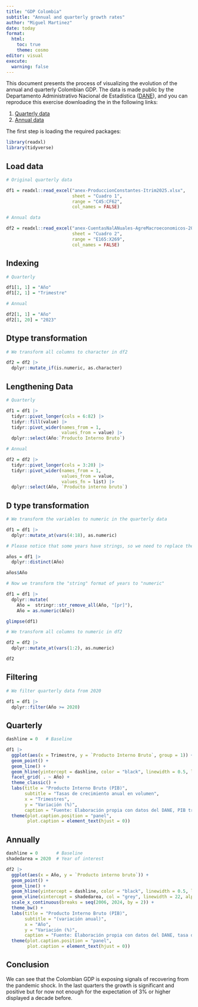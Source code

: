 ```yaml
---
title: "GDP Colombia"
subtitle: "Annual and quarterly growth rates"
author: "Miguel Martinez"
date: today
format: 
  html:
    toc: true
    theme: cosmo
editor: visual
execute:
  warning: false
---
```


This document presents the process of visualizing the evolution of the annual and quarterly Colombian GDP. The data is made public by the Departamento Administrativo Nacional de Estadística ([DANE](https://www.dane.gov.co/)), and you can reproduce this exercise downloading the in the following links:

1.  [Quarterly data](https://www.dane.gov.co/index.php/estadisticas-por-tema/cuentas-nacionales/cuentas-nacionales-trimestrales/pib-informacion-tecnica)
2.  [Annual data](https://www.dane.gov.co/index.php/estadisticas-por-tema/cuentas-nacionales/cuentas-nacionales-anuales)

The first step is loading the required packages:

```r

library(readxl)
library(tidyverse)

```

## Load data

```r

# Original quarterly data

df1 = readxl::read_excel("anex-ProduccionConstantes-Itrim2025.xlsx",
                         sheet = "Cuadro 1",
                         range = "C45:CF62",
                         col_names = FALSE)

# Annual data

df2 = readxl::read_excel("anex-CuentasNalANuales-AgreMacroeconomicos-2023p.xlsx",
                         sheet = "Cuadro 2",
                         range = "E165:X269",
                         col_names = FALSE)

```

## Indexing

```r

# Quarterly

df1[1, 1] = "Año"
df1[2, 1] = "Trimestre"

# Annual

df2[1, 1] = "Año"
df2[1, 20] = "2023"
```

## Dtype transformation

```r

# We transform all columns to character in df2

df2 = df2 |> 
  dplyr::mutate_if(is.numeric, as.character)
```

## **Lengthening Data**

```r

# Quarterly

df1 = df1 |>
  tidyr::pivot_longer(cols = 6:82) |>
  tidyr::fill(value) |>
  tidyr::pivot_wider(names_from = 1,
                     values_from = value) |>
  dplyr::select(Año:`Producto Interno Bruto`)

```

```r

# Annual

df2 = df2 |>
  tidyr::pivot_longer(cols = 3:20) |>
  tidyr::pivot_wider(names_from = 1,
                     values_from = value,
                     values_fn = list) |>
  dplyr::select(Año, `Producto interno bruto`)

```

## D type transformation

```r

# We transform the variables to numeric in the quarterly data

df1 = df1 |>
  dplyr::mutate_at(vars(4:18), as.numeric)

```

```r

# Please notice that some years have strings, so we need to replace them first

años = df1 |>
  dplyr::distinct(Año)

años$Año

```

```r

# Now we transform the "string" format of years to "numeric"

df1 = df1 |>
  dplyr::mutate(
    Año =  stringr::str_remove_all(Año, "[pr]"),
    Año = as.numeric(Año))

glimpse(df1)

```

```r

# We transform all columns to numeric in df2

df2 = df2 |>
  dplyr::mutate_at(vars(1:2), as.numeric)

df2
```

## Filtering

```r

# We filter quarterly data from 2020

df1 = df1 |>
  dplyr::filter(Año >= 2020)

```

## Quarterly

```r

dashline = 0   # Baseline

df1 |> 
  ggplot(aes(x = Trimestre, y = `Producto Interno Bruto`, group = 1)) +
  geom_point() +
  geom_line() +
  geom_hline(yintercept = dashline, color = "black", linewidth = 0.5, linetype = 2) +
  facet_grid( . ~ Año) +
  theme_classic() +
  labs(title = "Producto Interno Bruto (PIB)",
       subtitle = "Tasas de crecimiento anual en volumen",
       x = "Trimestres",
       y = "Variación (%)",
       caption = "Fuente: Elaboración propia con datos del DANE, PIB trimestral (coyuntural). A precios constantes") +
  theme(plot.caption.position = "panel",
        plot.caption = element_text(hjust = 0))

```

## Annually

```r

dashline = 0       # Baseline
shadedarea = 2020  # Year of interest

df2 |> 
  ggplot(aes(x = Año, y = `Producto interno bruto`)) +
  geom_point() +
  geom_line() +
  geom_hline(yintercept = dashline, color = "black", linewidth = 0.5, linetype = 2) +
  geom_vline(xintercept = shadedarea, col = "grey", linewidth = 22, alpha = 0.4) +
  scale_x_continuous(breaks = seq(2006, 2024, by = 2)) +
  theme_bw() +
  labs(title = "Producto Interno Bruto (PIB)",
       subtitle = "(variación anual)",
       x = "Año",
       y = "Variación (%)",
       caption = "Fuente: Elaboración propia con datos del DANE, tasa de crecimiento en volumen") +
  theme(plot.caption.position = "panel",
        plot.caption = element_text(hjust = 0))

```

## Conclusion

We can see that the Colombian GDP is exposing signals of recovering from the pandemic shock. In the last quarters the growth is significant and positive but for now not enough for the expectation of 3% or higher displayed a decade before.
